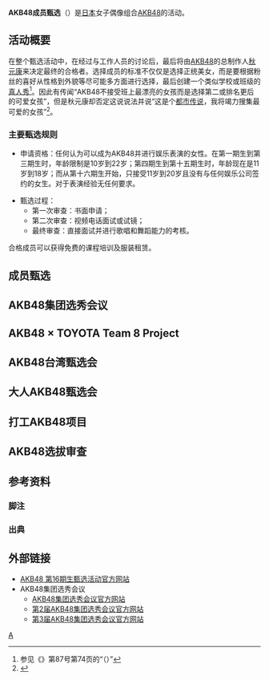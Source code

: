 {{NoteTA
|G1 = JP Show
|G2 = Organization
|G3 = Toponym
}}

{{Expand Japanese|AKB48のオーディション|time=2020-07-30T08:08:52+00:00}}

'''AKB48成员甄选'''（{{Jpn|j=AKB48のオーディション|kk=エーケービー フォーティーエイトのオーディション}}）是[[日本|日本]]女子偶像组合[[AKB48|AKB48]]的{{Link-en|甄选 (娱乐行业)|Audition|甄选}}活动。

== 活动概要 ==
{{Also|{{Link-ja|AKB48的概念|AKB48のコンセプト}}}}

在整个甄选活动中，在经过与工作人员的讨论后，最后将由[[AKB48|AKB48]]的总制作人[[秋元康|秋元康]]来决定最终的合格者。选择成员的标准不仅仅是选择正统美女，而是要根据粉丝的喜好从性格到外貌等尽可能多方面进行选择，最后创建一个类似学校或班级的[[真人秀|真人秀]]<ref>参见《{{lang|ja|クイック・ジャパン}}》第87号第74页的“（{{lang|ja|ロングインタビュー秋元康}}）”</ref>。因此有传闻“AKB48不接受班上最漂亮的女孩而是选择第二或排名更后的可爱女孩”，但是秋元康却否定这说说法并说“这是个[[都市传说|都市传说]]，我将竭力搜集最可爱的女孩”<ref>{{cite web |script-title=ja:秋元康氏　“俗説”を否定「ＡＫＢは全力で可愛い子集めた」 |url=https://www.sponichi.co.jp/entertainment/news/2015/02/21/kiji/K20150221009850790.html |publisher=[[体育日本|体育日本]] |accessdate=2020-07-30 |archive-date=2018-06-18 |archive-url=https://web.archive.org/web/20180618152303/https://www.sponichi.co.jp/entertainment/news/2015/02/21/kiji/K20150221009850790.html |dead-url=no }}</ref>。

=== 主要甄选规则 ===
* 申请资格：任何认为可以成为AKB48并进行娱乐表演的女性。在第一期生到第三期生时，年龄限制是10岁到22岁；第四期生到第十五期生时，年龄现在是11岁到18岁；而从第十六期生开始，只接受11岁到20岁且没有与任何娱乐公司签约的女生。对于表演经验无任何要求。

* 甄选过程：
** 第一次审查：书面申请；
** 第二次审查：视频电话面试或试镜；
** 最终审查：直接面试并进行歌唱和舞蹈能力的考核。

合格成员可以获得免费的课程培训及服装租赁。

== 成员甄选 ==

== AKB48集团选秀会议 ==

== AKB48 × TOYOTA Team 8 Project ==

== AKB48台湾甄选会 ==

== 大人AKB48甄选会 ==

== 打工AKB48项目 ==

== AKB48选拔审查 ==

== 参考资料 ==
=== 脚注 ===
{{Refbegin|2}}
{{Notelist}}
{{Refend}}

=== 出典 ===
{{Refbegin|4}}
{{Reflist}}
{{Refend}}

== 外部链接 ==
* [https://www.akb48.co.jp/audition16/ AKB48 第16期生甄选活动官方网站]{{Wayback|url=https://www.akb48.co.jp/audition16/ |date=20161221160823 }}{{ja}}
* AKB48集团选秀会议
** [https://www.akb48.co.jp/akbdraft/ AKB48集团选秀会议官方网站]{{Wayback|url=https://www.akb48.co.jp/akbdraft/ |date=20200118105314 }}{{ja}}
** [https://www.akb48.co.jp/akbdraft2nd/ 第2届AKB48集团选秀会议官方网站]{{Wayback|url=https://www.akb48.co.jp/akbdraft2nd/ |date=20200118105221 }}{{ja}}
** [https://www.akb48.co.jp/audition17/ 第3届AKB48集团选秀会议官方网站]{{Wayback|url=https://www.akb48.co.jp/audition17/ |date=20200619184004 }}{{ja}}

{{AKB48}}
{{AKB48集團}}

[[Category:AKB48|A]]
